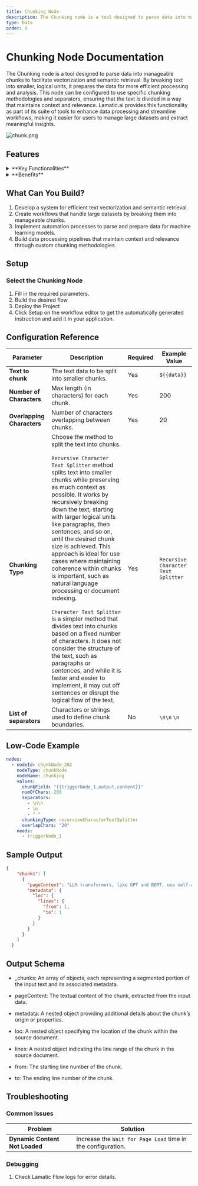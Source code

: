 ```yaml
---
title: Chunking Node
description: The Chunking node is a tool designed to parse data into manageable chunks to facilitate vectorization and semantic retrieval. By breaking text into smaller, logical units, it prepares the data for more efficient processing and analysis.
type: Data
order: 9
---
```


# Chunking Node Documentation

The Chunking node is a tool designed to parse data into manageable chunks to facilitate vectorization and semantic retrieval. By breaking text into smaller, logical units, it prepares the data for more efficient processing and analysis. This node can be configured to use specific chunking methodologies and separators, ensuring that the text is divided in a way that maintains context and relevance. Lamatic.ai provides this functionality as part of its suite of tools to enhance data processing and streamline workflows, making it easier for users to manage large datasets and extract meaningful insights.

![chunk.png](./img/chunk/chunk.png)

## Features

<details>
  <summary>**Key Functionalities**</summary>

1. **Custom Chunking Logic:** Configure specific methodologies and separators to divide text into meaningful units while preserving context.

1. **Semantic Preparation:** Break data into manageable chunks optimized for vectorization and semantic retrieval processes.

1. **Flexible Integration:** Incorporate Lamatic.ai’s Chunking node into various workflows for tailored data processing solutions.

1. **Contextual Integrity:** Ensure the resulting chunks maintain relevance and logical flow for downstream analysis.

1. **Configurable Parameters:** Customize chunk size, overlap, and separators to match the needs of your dataset.

</details>

<details>
  <summary>**Benefits**</summary>

1. **Optimized Data Processing:** Enhance the performance of vectorization and semantic retrieval with pre-processed chunks.

1. **Scalable Workflows:** Manage large datasets effectively, enabling workflows to scale seamlessly with increasing data.

1. **Improved Accuracy:** Maintain context and relevance in chunked data for better insights during analysis.

1. **Streamlined Automation:** Automate text parsing tasks to save time and reduce manual effort.

1. **Enhanced Insights:** Facilitate meaningful information extraction from structured and unstructured datasets.

</details>

## What Can You Build?

1. Develop a system for efficient text vectorization and semantic retrieval.
1. Create workflows that handle large datasets by breaking them into manageable chunks.
1. Implement automation processes to parse and prepare data for machine learning models.
1. Build data processing pipelines that maintain context and relevance through custom chunking methodologies.

## Setup

### Select the Chunking Node

1. Fill in the required parameters.
1. Build the desired flow
1. Deploy the Project
1. Click Setup on the workflow editor to get the automatically generated instruction and add it in your application.

## Configuration Reference

| **Parameter**              | **Description**                                                                                                                                                                                                                                                                                                                                                                                                                                                                                                                                                                                                                                                                                                                                                                                                                                       | **Required** | **Example Value**                   |
| -------------------------- | ----------------------------------------------------------------------------------------------------------------------------------------------------------------------------------------------------------------------------------------------------------------------------------------------------------------------------------------------------------------------------------------------------------------------------------------------------------------------------------------------------------------------------------------------------------------------------------------------------------------------------------------------------------------------------------------------------------------------------------------------------------------------------------------------------------------------------------------------------- | ------------ | ----------------------------------- |
| **Text to chunk**          | The text data to be split into smaller chunks.                                                                                                                                                                                                                                                                                                                                                                                                                                                                                                                                                                                                                                                                                                                                                                                                        | Yes          | `${{data}}`                         |
| **Number of Characters**   | Max length (in characters) for each chunk.                                                                                                                                                                                                                                                                                                                                                                                                                                                                                                                                                                                                                                                                                                                                                                                                            | Yes          | 200                                 |
| **Overlapping Characters** | Number of characters overlapping between chunks.                                                                                                                                                                                                                                                                                                                                                                                                                                                                                                                                                                                                                                                                                                                                                                                                      | Yes          | 20                                  |
| **Chunking Type**          | Choose the method to split the text into chunks. <br/><br/> `Recursive Character Text Splitter` method splits text into smaller chunks while preserving as much context as possible. It works by recursively breaking down the text, starting with larger logical units like paragraphs, then sentences, and so on, until the desired chunk size is achieved. This approach is ideal for use cases where maintaining coherence within chunks is important, such as natural language processing or document indexing. <br/><br/> `Character Text Splitter` is a simpler method that divides text into chunks based on a fixed number of characters. It does not consider the structure of the text, such as paragraphs or sentences, and while it is faster and easier to implement, it may cut off sentences or disrupt the logical flow of the text. | Yes          | `Recursive Character Text Splitter` |
| **List of separators**     | Characters or strings used to define chunk boundaries.                                                                                                                                                                                                                                                                                                                                                                                                                                                                                                                                                                                                                                                                                                                                                                                                | No           | `\n\n` `\n` ` `                     |

## Low-Code Example

```yaml
nodes:
  - nodeId: chunkNode_262
    nodeType: chunkNode
    nodeName: chunking
    values:
      chunkField: "{{triggerNode_1.output.content}}"
      numOfChars: 200
      separators:
        - \n\n
        - \n
        - " "
      chunkingType: recursiveCharacterTextSplitter
      overlapChars: "20"
    needs:
      - triggerNode_1
```

## Sample Output

```json
{
    "chunks": [
      {
        "pageContent": "LLM transformers, like GPT and BERT, use self-attention mechanisms to process and generate human-like text efficiently across various natural language tasks.",
        "metadata": {
          "loc": {
            "lines": {
              "from": 1,
              "to": 1
            }
          }
        }
      }
    ]
  }
```
## Output Schema

- _chunks: An array of objects, each representing a segmented portion of the input text and its associated metadata.

- pageContent: The textual content of the chunk, extracted from the input data.

- metadata: A nested object providing additional details about the chunk’s origin or properties.

- loc: A nested object specifying the location of the chunk within the source document.

- lines: A nested object indicating the line range of the chunk in the source document.

- from: The starting line number of the chunk.

- to: The ending line number of the chunk.

## Troubleshooting

### Common Issues

| **Problem**                    | **Solution**                                                 |
| ------------------------------ | ------------------------------------------------------------ |
| **Dynamic Content Not Loaded** | Increase the `Wait for Page Load` time in the configuration. |

### Debugging

1. Check Lamatic Flow logs for error details.
